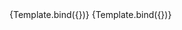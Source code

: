 
<Meta title="ui/FileUpload" component={FileUpload} />


<Canvas>
    <Story name="WithHint">
        {Template.bind({})}
    </Story>
</Canvas>

<Canvas>
    <Story name="WithoutHint"
        args={{
            hint: null
        }}>
        {Template.bind({})}
    </Story>
</Canvas>